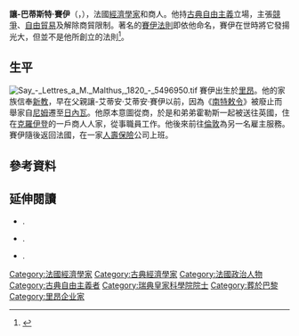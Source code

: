 {{noteTA
|1=zh-cn:萨伊定律; zh-hk:薩伊定律; zh-tw:賽伊法則
|2=zh-cn:萨伊; zh-hk:薩伊; zh-tw:賽伊
}}
{{Infobox Economist
| name             = 讓-巴斯蒂特·賽伊
| school_tradition = [[古典經濟學|古典經濟學]]
| color            = green
| image       = Jean-baptiste Say.jpg
| image_size       = 200px
| caption    = 讓-巴斯蒂特·賽伊
| birth_date       = {{Birth date|1767|1|5|df=y}}
| birth_place      = {{flag|Kingdom of France}}[[里昂|里昂]]
| death_date       = {{Death date and age|1832|11|15|1767|1|15|df=y}}
| death_place      = {{flag|July Monarchy}}[[巴黎|巴黎]]
| nationality      = 
| institution      = 
| field            = [[政治經濟學|政治經濟學]]
| alma_mater       = 
| influences       = 
| opposed          = 
| influenced       = 
| contributions    = [[賽伊法則|賽伊法則]]
| awards           = 
| signature        = 
| repec_prefix =   | repec_id =
}}
'''讓-巴蒂斯特·賽伊'''（{{lang-fr|Jean-Baptiste Say}}，{{bd|1767年|1月5日|1832年|11月15日}}），法國[[經濟學家|經濟學家]]和商人。他持[[古典自由主義|古典自由主義]]立場，主張[[競爭|競爭]]、[[自由貿易|自由貿易]]及解除商貿限制。著名的[[賽伊法則|賽伊法則]]即依他命名，賽伊在世時將它發揚光大，但並不是他所創立的法則<ref name="s155">{{cite book|author=斯威齊|title=《資本主義發展論》|pages=第155頁}}</ref>。

== 生平 ==
[[File:Say_-_Lettres_a_M._Malthus,_1820_-_5496950.tif|thumb]]
賽伊出生於[[里昂|里昂]]。他的家族信奉[[新教|新教]]，早在父親讓-艾蒂安·艾蒂安·賽伊以前，因為《[[南特敕令|南特敕令]]》被廢止而舉家自[[尼姆|尼姆]]遷至[[日內瓦|日內瓦]]。他原本意圖從商，於是和弟弟霍勒斯一起被送往英國，住在[[克羅伊登|克羅伊登]]的一戶商人人家，從事職員工作。他後來前往[[倫敦|倫敦]]為另一名雇主服務。賽伊隨後返回法國，在一家[[人壽保險|人壽保險]]公司上班。

== 參考資料 ==
{{reflist|30em}}

== 延伸閱讀 ==
*{{Citation |first=Samuel |last=Hollander |title=Jean-Baptiste Say and the Classical Canon in Economics: the British Connection in French Classicism |location=London and New York |publisher=Routledge |year=2005 |isbn=041532338X }}.
*{{Citation |first=Thomas |last=Sowell |title=Say's Law: An Historical Analysis |location= |publisher=Princeton University Press |year=1973 |isbn=0691041660 }}.
*{{Citation |first=Richard |last=Whatmore |title=Republicanism and the French Revolution: An Intellectual History of Jean-Baptiste Say's Political Economy |location= |publisher=Oxford University Press |year=2001 |isbn=0199241155 }}.

{{Authority control}}

{{DEFAULTSORT:Say, Jean-Baptiste}}
[[Category:法國經濟學家|Category:法國經濟學家]]
[[Category:古典經濟學家|Category:古典經濟學家]]
[[Category:法國政治人物|Category:法國政治人物]]
[[Category:古典自由主義者|Category:古典自由主義者]]
[[Category:瑞典皇家科學院院士|Category:瑞典皇家科學院院士]]
[[Category:葬於巴黎|Category:葬於巴黎]]
[[Category:里昂企业家|Category:里昂企业家]]